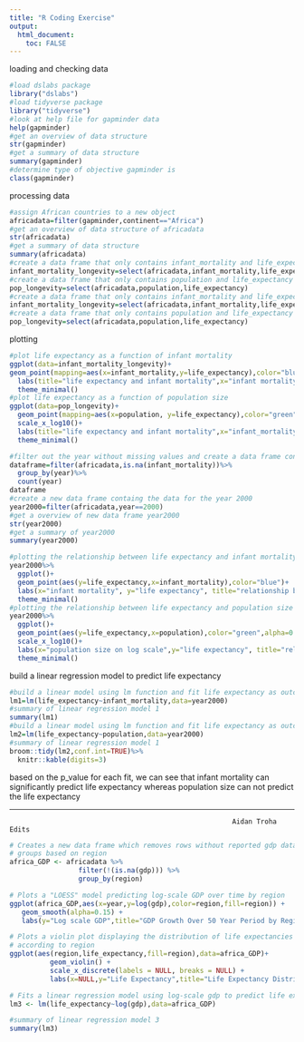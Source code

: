 ```yaml
---
title: "R Coding Exercise"
output:
  html_document:
    toc: FALSE
---
```


loading and checking data

```r
#load dslabs package
library("dslabs")
#load tidyverse package
library("tidyverse")
#look at help file for gapminder data
help(gapminder)
#get an overview of data structure
str(gapminder)
#get a summary of data structure
summary(gapminder)
#determine type of objective gapminder is
class(gapminder)
```

processing data

```r
#assign African countries to a new object
africadata=filter(gapminder,continent=="Africa")
#get an overview of data structure of africadata
str(africadata)
#get a summary of data structure
summary(africadata)
#create a data frame that only contains infant_mortality and life_expectancy from africadata
infant_mortality_longevity=select(africadata,infant_mortality,life_expectancy)
#create a data frame that only contains population and life_expectancy
pop_longevity=select(africadata,population,life_expectancy)
#create a data frame that only contains infant_mortality and life_expectancy from africadata
infant_mortality_longevity=select(africadata,infant_mortality,life_expectancy)
#create a data frame that only contains population and life_expectancy
pop_longevity=select(africadata,population,life_expectancy)
```

plotting

```r

#plot life expectancy as a function of infant mortality
ggplot(data=infant_mortality_longevity)+
geom_point(mapping=aes(x=infant_mortality,y=life_expectancy),color="blue")+
  labs(title="life expectancy and infant mortality",x="infant mortality",y="life expectancy")+
  theme_minimal()
#plot life expectancy as a function of population size
ggplot(data=pop_longevity)+
  geom_point(mapping=aes(x=population, y=life_expectancy),color="green")+
  scale_x_log10()+
  labs(title="life expectancy and infant mortality",x="infant_mortality",y="life expectancy")+
  theme_minimal()

```

```r
#filter out the year without missing values and create a data frame contains the year and count
dataframe=filter(africadata,is.na(infant_mortality))%>%
  group_by(year)%>%
  count(year)
dataframe
#create a new data frame containg the data for the year 2000
year2000=filter(africadata,year==2000)
#get a overview of new data frame year2000
str(year2000)
#get a summary of year2000
summary(year2000)
```


```r
#plotting the relationship between life expectancy and infant mortality for year 2000
year2000%>%
  ggplot()+
  geom_point(aes(y=life_expectancy,x=infant_mortality),color="blue")+
  labs(x="infant mortality", y="life expectancy", title="relationship between infant mortality and life expectancy")+
  theme_minimal()
#plotting the relationship between life expectancy and population size for year 2000
year2000%>%
  ggplot()+
  geom_point(aes(y=life_expectancy,x=population),color="green",alpha=0.5)+
  scale_x_log10()+
  labs(x="population size on log scale",y="life expectancy", title="relationship between life expectancy and populaton size")+
  theme_minimal()
```

build a linear regression model to predict life expectancy

```r
#build a linear model using lm function and fit life expectancy as outcome, and infant mortality as the predictor
lm1=lm(life_expectancy~infant_mortality,data=year2000)
#summary of linear regression model 1
summary(lm1)
#build a linear model using lm function and fit life expectancy as outcome, and population size as the predictor
lm2=lm(life_expectancy~population,data=year2000)
#summary of linear regression model 1
broom::tidy(lm2,conf.int=TRUE)%>%
  knitr::kable(digits=3)

```

based on the p_value for each fit, we can see that infant mortality can significantly predict life expectancy whereas population size can not predict the life expectancy

-----------------------------------------------------------------------------------------------------------------------
                                                           Aidan Troha Edits
```r
# Creates a new data frame which removes rows without reported gdp data &
# groups based on region
africa_GDP <- africadata %>%
                 filter(!(is.na(gdp))) %>%
                 group_by(region)

# Plots a "LOESS" model predicting log-scale GDP over time by region
ggplot(africa_GDP,aes(x=year,y=log(gdp),color=region,fill=region)) +
   geom_smooth(alpha=0.15) +
   labs(y="Log scale GDP",title="GDP Growth Over 50 Year Period by Region")
```
```r
# Plots a violin plot displaying the distribution of life expectancies
# according to region
ggplot(aes(region,life_expectancy,fill=region),data=africa_GDP)+
          geom_violin() +
          scale_x_discrete(labels = NULL, breaks = NULL) +
          labs(x=NULL,y="Life Expectancy",title="Life Expectancy Distributed by Region")
```
```r
# Fits a linear regression model using log-scale gdp to predict life expectancy
lm3 <- lm(life_expectancy~log(gdp),data=africa_GDP)

#summary of linear regression model 3
summary(lm3)
```